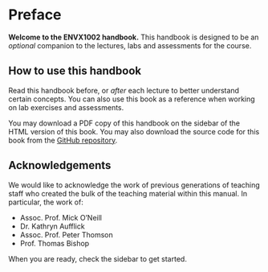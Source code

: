# Preface {.unnumbered}

**Welcome to the ENVX1002 handbook.** This handbook is designed to be an *optional* companion to the lectures, labs and assessments for the course.


## How to use this handbook

Read this handbook before, or *after* each lecture to better understand certain concepts. You can also use this book as a reference when working on lab exercises and assessments.

You may download a PDF copy of this handbook on the sidebar of the HTML version of this book. You may also download the source code for this book from the [GitHub repository][handbook].

## Acknowledgements

We would like to acknowledge the work of previous generations of teaching staff who created the bulk of the teaching material within this manual. In particular, the work of:

- Assoc. Prof. Mick O’Neill
- Dr. Kathryn Aufflick
- Assoc. Prof. Peter Thomson
- Prof. Thomas Bishop

When you are ready, check the sidebar to get started.

[handbook]: https://google.com